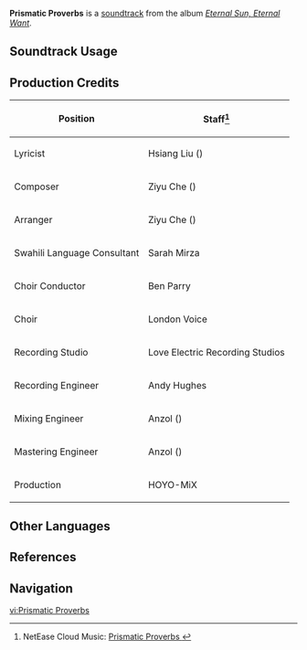 {{Stub}}
{{Soundtrack Infobox
|image          = Eternal Sun, Eternal Want.png
|album          = Eternal Sun, Eternal Want
|disc           = 1
|number         = 01
|featured       = 
|featured2      = 
|featured3      = 
|featured_disc  = 
|featured_disc2 = 
|featured_disc3 = 
|youtube_id     = s7XObAVh-c8
|spotify_id     = 4CGadkRXsbLzuQADqdhj11
|previous       = 
|next           = Soothing of Soul and Sand
}}
'''Prismatic Proverbs''' is a [[soundtrack]] from the album ''[[Eternal Sun, Eternal Want]]''.

==Soundtrack Usage==
{{Soundtrack Usage
|location          = Sacrificial Altar of Enigmatic Land
|quest             = 
|domain            = 
|eventgameplay     = 
|special_displayed = 
|special           = 
|teapot            = 
|mediaoriginal     =
}}
<!--
==Other Arrangements==
{{Files by Category Gallery|Media Using an Unreleased Arrangement of {{subst:#titleparts:{{subst:PAGENAME}}}} Soundtrack}}
-->

==Production Credits==
{| class="wikitable"
! Position
! Staff<ref>NetEase Cloud Music: [https://music.163.com/#/song?id=2657683856 Prismatic Proverbs {{zh|流光的箴训}}]</ref>
|-
! Lyricist
| Hsiang Liu ({{zh|项柳}})
|-
! Composer
| Ziyu Che ({{zh|车子玉}})
|-
! Arranger
| Ziyu Che ({{zh|车子玉}})
|-
! Swahili Language Consultant
| Sarah Mirza
|-
! Choir Conductor
| Ben Parry
|-
! Choir
| London Voice
|-
! Recording Studio
| Love Electric Recording Studios
|-
! Recording Engineer
| Andy Hughes
|-
! Mixing Engineer
| Anzol ({{zh|鸦雀有声}})
|-
! Mastering Engineer
| Anzol ({{zh|鸦雀有声}})
|-
! Production
| HOYO-MiX
|}
<!--
==Gallery==
<gallery>
</gallery>
-->

==Other Languages==
{{Other Languages
|en       = Prismatic Proverbs
|zhs      = ‎流光的箴训
|zhs_rm   = 
|zht      = 
|zht_rm   = 
|zh_tl    = 
|ja       = 
|ja_rm    = 
|ja_tl    = 
}}

==References==
{{Reflist}}

==Navigation==
{{Soundtrack Navbox|Eternal Sun, Eternal Want}}

[[vi:Prismatic Proverbs]]